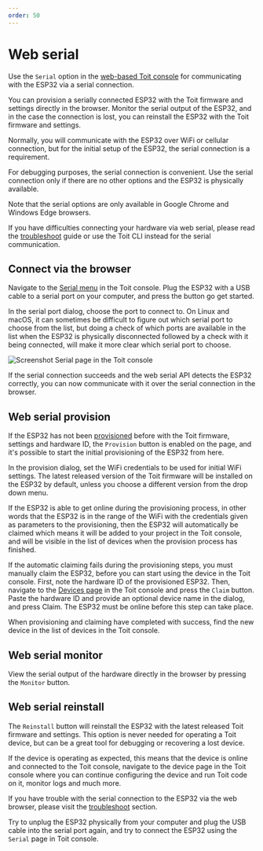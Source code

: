 ```yaml
---
order: 50
---
```



# Web serial

Use the `Serial` option in the [web-based Toit console](https://console.toit.io/serial)
for communicating with the ESP32 via a serial connection.

You can provision a serially connected ESP32 with the Toit firmware and settings directly in the browser.
Monitor the serial output of the ESP32, and in the case the connection is lost, you can reinstall the
ESP32 with the Toit firmware and settings.

Normally, you will communicate with the ESP32 over WiFi or cellular connection, but for the initial setup of the ESP32, the serial
connection is a requirement.

For debugging purposes, the serial connection is convenient. Use the serial connection only if there are no other options
and the ESP32 is physically available.

<Note type="warning" title="Limitations">

Note that the serial options are only available in
Google Chrome and Windows Edge browsers.

If you have difficulties connecting your hardware via web serial, please read the [troubleshoot](../troubleshoot) guide or use the Toit CLI instead for the serial communication.

</Note>

## Connect via the browser

Navigate to the [Serial menu](https://console.toit.io/serial) in the Toit console. Plug the ESP32 with a USB cable to a serial port on your computer,
and press the button go get started.

In the serial port dialog, choose the port to connect to. On Linux and macOS, it can sometimes be difficult to figure out which serial port to
choose from the list, but doing a check of which ports are available in the list when the ESP32 is physically disconnected followed by a
check with it being connected, will make it more clear which serial port to choose.

<img src={Serial} alt="Screenshot Serial page in the Toit console" />

If the serial connection succeeds and the web serial API detects the ESP32 correctly, you can now communicate with
it over the serial connection in the browser.

## Web serial provision

If the ESP32 has not been [provisioned](../../concepts/provision) before with the Toit firmware, settings and hardware ID, the `Provision` button
is enabled on the page, and it's possible to start the initial provisioning of the ESP32 from here.

In the provision dialog, set the WiFi credentials to be used for initial WiFi settings. The latest released version of the Toit firmware
will be installed on the ESP32 by default, unless you choose a different version from the drop down menu.

If the ESP32 is able to get online during the provisioning process, in other words that the ESP32 is in the range of the
WiFi with the credentials given as parameters to the provisioning, then the ESP32 will automatically be claimed which means it will be added
to your project in the Toit console, and will be visible in the list of devices when the provision process has finished.

If the automatic claiming fails during the provisioning steps, you must manually claim the ESP32, before you can start using the
device in the Toit console. First, note the hardware ID of the provisioned ESP32. Then, navigate to the [Devices page](https://console.toit.io/devices) in the Toit console and
press the `Claim` button. Paste the hardware ID and provide an optional device name in the dialog, and press Claim.
The ESP32 must be online before this step can take place.

When provisioning and claiming have completed with success, find the new device in the list of devices in the Toit console.

## Web serial monitor

View the serial output of the hardware directly in the browser by pressing the `Monitor` button.

## Web serial reinstall

The `Reinstall` button will reinstall the ESP32 with the latest released Toit firmware and settings. This option is never needed for operating
a Toit device, but can be a great tool for debugging or recovering a lost device.

If the device is operating as expected, this means that the device is online and connected to the Toit console,
navigate to the device page in the Toit console where you can continue configuring the device and run Toit code on it,
monitor logs and much more.

<Note title="Trouble with web serial?">

If you have trouble with the serial connection to the ESP32 via the web browser,
please visit the [troubleshoot](../../../troubleshoot) section.

Try to unplug the ESP32 physically from your computer and plug the USB cable into the serial port again,
and try to connect the ESP32 using the `Serial` page in Toit console.

</Note>
